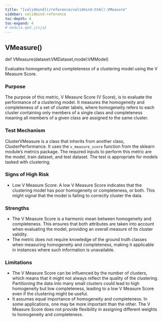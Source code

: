 ```yaml
---
title: "[validmind](/reference/validmind.html).VMeasure"
sidebar: validmind-reference
toc-depth: 4
toc-expand: 4
# module.qmd.jinja2
---
```


<!-- function.qmd.jinja2 -->

## VMeasure[()]{.muted}

<!-- signatures.jinja2 -->

::: {.signature}

<span class="kw">def</span> <span class="name">VMeasure</span>(<span class="param"><span class="n">dataset</span><span class="p">:</span><span class="n">VMDataset</span><span class="muted">,</span></span><span class="param"><span class="n">model</span><span class="p">:</span><span class="n">VMModel</span></span>)</span>

:::

<!-- docstring.jinja2 -->

Evaluates homogeneity and completeness of a clustering model using the V Measure Score.

### Purpose

The purpose of this metric, V Measure Score (V Score), is to evaluate the performance of a clustering model. It measures the homogeneity and completeness of a set of cluster labels, where homogeneity refers to each cluster containing only members of a single class and completeness meaning all members of a given class are assigned to the same cluster.

### Test Mechanism

ClusterVMeasure is a class that inherits from another class, ClusterPerformance. It uses the `v_measure_score` function from the sklearn module's metrics package. The required inputs to perform this metric are the model, train dataset, and test dataset. The test is appropriate for models tasked with clustering.

### Signs of High Risk

- Low V Measure Score: A low V Measure Score indicates that the clustering model has poor homogeneity or completeness, or both. This might signal that the model is failing to correctly cluster the data.

### Strengths

- The V Measure Score is a harmonic mean between homogeneity and completeness. This ensures that both attributes are taken into account when evaluating the model, providing an overall measure of its cluster validity.
- The metric does not require knowledge of the ground truth classes when measuring homogeneity and completeness, making it applicable in instances where such information is unavailable.

### Limitations

- The V Measure Score can be influenced by the number of clusters, which means that it might not always reflect the quality of the clustering. Partitioning the data into many small clusters could lead to high homogeneity but low completeness, leading to a low V Measure Score even if the clustering might be useful.
- It assumes equal importance of homogeneity and completeness. In some applications, one may be more important than the other. The V Measure Score does not provide flexibility in assigning different weights to homogeneity and completeness.
